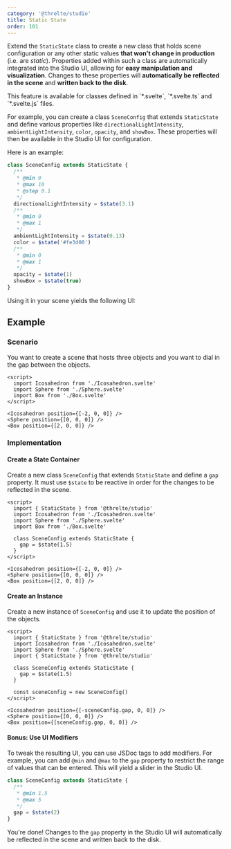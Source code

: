 ```yaml
---
category: '@threlte/studio'
title: Static State
order: 101
---
```


Extend the `StaticState` class to create a new class that holds scene
configuration or any other static values **that won't change in production**
(i.e. are _static_). Properties added within such a class are automatically
integrated into the Studio UI, allowing for **easy manipulation and
visualization**. Changes to these properties will **automatically be reflected
in the scene** and **written back to the disk**.

<Tip type="info">
  This feature is available for classes defined in `*.svelte`, `*.svelte.ts` and `*.svelte.js`
  files.
</Tip>

For example, you can create a class `SceneConfig` that extends `StaticState` and
define various properties like `directionalLightIntensity`,
`ambientLightIntensity`, `color`, `opacity`, and `showBox`. These properties will then be
available in the Studio UI for configuration.

Here is an example:

```ts
class SceneConfig extends StaticState {
  /**
   * @min 0
   * @max 10
   * @step 0.1
   */
  directionalLightIntensity = $state(3.1)
  /**
   * @min 0
   * @max 1
   */
  ambientLightIntensity = $state(0.13)
  color = $state('#fe3d00')
  /**
   * @min 0
   * @max 1
   */
  opacity = $state(1)
  showBox = $state(true)
}
```

Using it in your scene yields the following UI:

<Example
  path="studio/static-state"
  hideStackblitz
  showFile="Scene.svelte"
/>

## Example

### Scenario

You want to create a scene that hosts three objects and you want to dial in the
gap between the objects.

```svelte title="Scene.svelte"
<script>
  import Icosahedron from './Icosahedron.svelte'
  import Sphere from './Sphere.svelte'
  import Box from './Box.svelte'
</script>

<Icosahedron position={[-2, 0, 0]} />
<Sphere position={[0, 0, 0]} />
<Box position={[2, 0, 0]} />
```

### Implementation

#### Create a State Container

Create a new class `SceneConfig` that extends `StaticState` and define a
`gap` property. It must use `$state` to be reactive in order for the
changes to be reflected in the scene.

```svelte title="Scene.svelte" {2,7-9}+
<script>
  import { StaticState } from '@threlte/studio'
  import Icosahedron from './Icosahedron.svelte'
  import Sphere from './Sphere.svelte'
  import Box from './Box.svelte'

  class SceneConfig extends StaticState {
    gap = $state(1.5)
  }
</script>

<Icosahedron position={[-2, 0, 0]} />
<Sphere position={[0, 0, 0]} />
<Box position={[2, 0, 0]} />
```

#### Create an Instance

Create a new instance of `SceneConfig` and use it to update the position of the
objects.

```svelte title="Scene.svelte" {11}+ {14-18}m
<script>
  import { StaticState } from '@threlte/studio'
  import Icosahedron from './Icosahedron.svelte'
  import Sphere from './Sphere.svelte'
  import { StaticState } from '@threlte/studio'

  class SceneConfig extends StaticState {
    gap = $state(1.5)
  }

  const sceneConfig = new SceneConfig()
</script>

<Icosahedron position={[-sceneConfig.gap, 0, 0]} />
<Sphere position={[0, 0, 0]} />
<Box position={[sceneConfig.gap, 0, 0]} />
```

#### Bonus: Use UI Modifiers

To tweak the resulting UI, you can use JSDoc tags to add modifiers. For example,
you can add `@min` and `@max` to the `gap` property to restrict the range of
values that can be entered. This will yield a slider in the Studio UI.

```ts {2-5}+
class SceneConfig extends StaticState {
  /**
   * @min 1.5
   * @max 5
   */
  gap = $state(2)
}
```

You're done! Changes to the `gap` property in the Studio UI will automatically be
reflected in the scene and written back to the disk.

<Example
  path="studio/static-state-gap"
  hideStackblitz
  showFile="Scene.svelte"
/>
